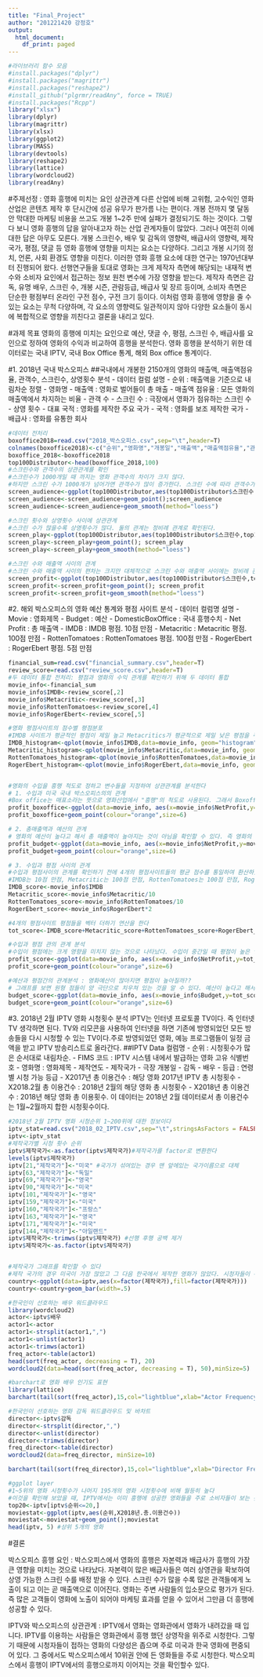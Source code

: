 ```yaml
---
title: "Final_Project"
author: "201221420 강정호"
output:
  html_document:
    df_print: paged
---
```

```r
#라이브러리 함수 모음
#install.packages("dplyr")
#install.packages("magrittr")
#install.packages("reshape2")
#install_github("plgrmr/readAny", force = TRUE)
#install.packages("Rcpp")
library("xlsx")
library(dplyr)
library(magrittr)
library(xlsx)
library(ggplot2)
library(MASS)
library(devtools)
library(reshape2)
library(lattice)
library(wordcloud2)
library(readAny)
```
#주제선정 : 영화 흥행에 미치는 요인 상관관계
다른 산업에 비해 고위험, 고수익인 영화 산업은 콘텐츠 제작 후 단시간에 성공 유무가 판가름 나는 편이다. 개봉 전까지 몇 달동안 막대한 마케팅 비용을 쓰고도 개봉 1~2주 만에 실패가 결정되기도 하는 것이다. 그렇다 보니 영화 흥행의 답을 알아내고자 하는 산업 관계자들이 많았다. 그러나 여전히 이에 대한 답은 아무도 모른다. 개봉 스크린수, 배우 및 감독의 영향력, 배급사의 영향력, 제작 국가, 평점, 댓글 등 영화 흥행에 영향을 미치는 요소는 다양하다. 그리고 개봉 시기의 정치, 언론, 사회 환경도 영향을 미친다. 이러한 영화 흥행 요소에 대한 연구는 1970년대부터 진행되어 왔다. 선행연구들을 토대로 영화는 크게 제작자 측면에 해당되는 내재적 변수와 소비자 요인에서 접근하는 정보 원천 변수에 가장 영향을 받는다. 제작자 측면은 감독, 유명 배우, 스크린 수, 개봉 시즌, 관람등급, 배급사 및 장르 등이며, 소비자 측면은 단순한 평점부터 온라인 구전 점수, 구전 크기 등이다. 이처럼 영화 흥행에 영향을 줄 수 있는 요소는 무척 다양하며, 각 요소의 영향력도 일관적이지 않아 다양한 요소들이 동시에 복합적으로 영향을 끼친다고 결론을 내리고 있다. 

#과제 목표
영화의 흥행에 미치는 요인으로 예산, 댓글 수, 평점, 스크린 수, 배급사를 요인으로 정하여
영화의 수익과 비교하여 흥행을 분석한다. 영화 흥행을 분석하기 위한 데이터로는 국내 IPTV, 국내 Box Office 통계, 해외 Box office 통계이다.


#1. 2018년 국내 박스오피스
##국내에서 개봉한 2150개의 영화의 매출액, 매출액점유율, 관객수, 스크린수, 상영횟수 분석
 - 데이터 컬럼 설명
 - 순위 : 매출액을 기준으로 내림차순 정렬
 - 영화명 
 - 매출액 : 영화로 벌어들이 총 매출
 - 매출액 점유율 : 모든 영화의 매출액에서 차지하는 비율
 - 관객 수 
 - 스크린 수 : 극장에서 영화가 점유하는 스크린 수
 - 상영 횟수
 - 대표 국적 : 영화를 제작한 주요 국가
 - 국적 : 영화를 보조 제작한 국가
 - 배급사 : 영화를 유통한 회사
```r
#데이터 전처리
boxoffice2018=read.csv("2018_박스오피스.csv",sep="\t",header=T)
colnames(boxoffice2018)<-c("순위","영화명","개봉일","매출액","매출액점유율","관객수","스크린수","상영횟수","대표국적","국적","배급사")
boxoffice_2018<-boxoffice2018
top100Distributor<-head(boxoffice_2018,100)
#스크린수와 관객수의 상관관계를 확인
#스크린수가 1000개일 때 까지는 영화 관객수의 차이가 크지 않다.
#하지만 스크린 수가 1000개가 넘어가면 관객수가 많이 증가한다. 스크린 수에 따라 관객수가 비례하여 증가한다. 이는 그만큼 영화관에 투자하여 스크린을 많이 확보하여 관객들도 그만큼 더 많이 확보하는 것으로 보인다.
screen_audience<-ggplot(top100Distributor,aes(top100Distributor$스크린수,top100Distributor$관객수))
screen_audience<-screen_audience+geom_point();screen_audience
screen_audience<-screen_audience+geom_smooth(method="loess")

#스크린 횟수와 상영횟수 사이에 상관관계
#스크린 수가 많을수록 상영횟수가 많다. 둘의 관계는 정비례 관계로 확인된다.
screen_play<-ggplot(top100Distributor,aes(top100Distributor$스크린수,top100Distributor$상영횟수))
screen_play<-screen_play+geom_point(); screen_play
screen_play<-screen_play+geom_smooth(method="loess")

#스크린 수와 매출액 사이의 관계
#스크린 수와 매출액 사이의 편차는 크지만 대체적으로 스크린 수와 매출액 사이에는 정비례 관계가 존재한다. 스크린 수가 많을수록 매출액도 증가한다.
screen_profit<-ggplot(top100Distributor,aes(top100Distributor$스크린수,top100Distributor$매출액))
screen_profit<-screen_profit+geom_point(); screen_profit
screen_profit<-screen_profit+geom_smooth(method="loess")

```
#2. 해외 박스오피스의 영화 예산 통계와 평점 사이트 분석
 - 데이터 컬럼명 설명
 - Movie : 영화제목
 - Budget : 예산
 - DomesticBoxOffice : 국내 흥행수치
 - Net Profit : 총 매출액
 - IMDB : IMDB 평점. 10점 만점
 - Metacritic : Metacritic 평점. 100점 만점
 - RottenTomatoes : RottenTomatoes 평점. 100점 만점
 - RogerEbert : RogerEbert 평점. 5점 만점
```r
financial_sum=read.csv("financial_summary.csv",header=T)
review_score=read.csv("review_score.csv",header=T)
#두 데이터 통합 전처리: 평점과 영화의 수익 관계를 확인하기 위해 두 데이터 통합
movie_info<-financial_sum
movie_info$IMDB<-review_score[,2]
movie_info$Metacritic<-review_score[,3]
movie_info$RottenTomatoes<-review_score[,4]
movie_info$RogerEbert<-review_score[,5]

#영화 평점사이트의 점수별 평점분포
#IMDB 사이트가 평균적인 평점이 제일 높고 Metacritics가 평균적으로 제일 낮은 평점을 주는 것으로 확인되었다.
IMDB_histogram<-qplot(movie_info$IMDB,data=movie_info, geom="histogram")
Metacritic_histogram<-qplot(movie_info$Metacritic,data=movie_info, geom="histogram")
RottenTomatoes_histogram<-qplot(movie_info$RottenTomatoes,data=movie_info, geom="histogram")
RogerEbert_histogram<-qplot(movie_info$RogerEbert,data=movie_info, geom="histogram")


#영화의 수입을 흥행 척도로 정하고 변수들을 지정하여 상관관계를 분석한다
# 1. 수입과 미국 국내 박스오피스의의 관계
#Box office는 매표소라는 뜻으로 영화산업에서 "흥행"의 척도로 사용된다. 그래서 Boxoffice가 높을수록 흥행에 성공한 영화이고 그로 인해 매출액도 높은 수치를 보이게 된다. 즉 두 요소는 정비례 관계를 가진다.
profit_boxoffice<-ggplot(data=movie_info, aes(x=movie_info$NetProfit,y=movie_info$DomesticBoxOffice))
profit_boxoffice+geom_point(colour="orange",size=6)

# 2. 총매출액과 예산의 관계
# 영화의 예산이 높다고 해서 총 매출액이 높아지는 것이 아님을 확인할 수 있다. 즉 영화의 흥행에 예산이 조건적으로 영향을 미칠 수 있지만 절대적이지는 않는다는 것을 보여준다
profit_budget<-ggplot(data=movie_info, aes(x=movie_info$NetProfit,y=movie_info$Budget))
profit_budget+geom_point(colour="orange",size=6)

# 3. 수입과 평점 사이의 관계
#수입과 평점사이의 관계를 확인하기 전에 4개의 평점사이트들의 평균 점수를 통일하여 환산하였다.
#IMDB는 10점 만점, Metacritic는 100점 만점, RottenTomatoes는 100점 만점, RogerEbert는 5점 만점이다. 4개의 평점 사이트의 평점을 10점 만점으로 환산하여 평균을 구했다
IMDB_score<-movie_info$IMDB
Metacritic_score<-movie_info$Metacritic/10
RottenTomatoes_score<-movie_info$RottenTomatoes/10
RogerEbert_score<-movie_info$RogerEbert*2

#4개의 평점사이트 평점들을 벡터 더하기 연산을 한다
tot_score<-IMDB_score+Metacritic_score+RottenTomatoes_score+RogerEbert_score

#수입과 평점 관의 관계 분석
#수입이 평점에는 크게 영향을 미치지 않는 것으로 나타났다. 수입이 중간일 때 평점이 높은 영화들이 많았다. 오히려 수입이 증가할 때마다 평점이 낮아지는 영화들이 보인다. 
profit_score<-ggplot(data=movie_info, aes(x=movie_info$NetProfit,y=tot_score))
profit_score+geom_point(colour="orange",size=6)

#예산과 평점간의 관계분석 : 영화예산이 많아지면 평점이 높아질까??
# 그래프를 보면 원형 점들이 양 극단으로 치우쳐 있는 것을 알 수 있다. 예산이 높다고 해서 무조건 평점이 상승하는 것이 아닌 것을 확인할 수 있다. 저예산 영화들 중에서도 평점이 높은 영화들이 많다. 
budget_score<-ggplot(data=movie_info, aes(x=movie_info$Budget,y=tot_score))
budget_score+geom_point(colour="orange",size=6)

```
#3. 2018년 2월 IPTV 영화 시청횟수 분석
IPTV는 인터넷 프로토콜 TV이다. 즉 인터넷 TV 생각하면 된다.
TV와 리모콘을 사용하여 인터넷을 하면 기존에 방영되었던 모든 방송들을 다시 시청할 수 있는 TV이다.주로 방영되었던 영화, 예능 프로그램들이 일정 금액을 받고 IPTV 방송리스트로 올라간다.
##IPTV Data 컬럼명
  - 순위 : 시청횟수가 많은 순서대로 내림차순.
  - FIMS 코드 : IPTV 시스템 내에서 발급하는 영화 고유 식별번호
  - 영화명 : 영화제목
  - 제작연도
  - 제작국가
  - 극장 개봉일
  - 감독
  - 배우
  - 등급 : 연령별 시청 가능 등급
  - X2017년 총 이용건수 : 해당 영화 2017년 IPTV 총 시청횟수
  - X2018.2월 총 이용건수 : 2018년 2월의 해당 영화 총 시청횟수
  - X2018년 총 이용건수 : 2018년 해당 영화 총 이용횟수. 이 데이터는
  2018년 2월 데이터로서 총 이용건수는 1월~2월까지 합한 시청횟수이다.
```r
#2018년 2월 IPTV 영화 시청순위 1~200위에 대한 정보이다
iptv_stat=read.csv("2018_02_IPTV.csv",sep="\t",stringsAsFactors = FALSE)
iptv<-iptv_stat
#제작국가별 시청 횟수 순위
iptv$제작국가<-as.factor(iptv$제작국가)#제작국가를 factor로 변환한다
levels(iptv$제작국가)
iptv[21,"제작국가"]<-"미국" #국가가 섞여있는 경우 맨 앞에있는 국가이름으로 대체
iptv[63,"제작국가"]<-"독일"
iptv[69,"제작국가"]<-"영국"
iptv[90,"제작국가"]<-"미국"
iptv[101,"제작국가"]<-"영국"
iptv[159,"제작국가"]<-"미국"
iptv[160,"제작국가"]<-"프랑스"
iptv[163,"제작국가"]<-"영국"
iptv[171,"제작국가"]<-"미국"
iptv[144,"제작국가"]<-"아일랜드"
iptv$제작국가<-trimws(iptv$제작국가) #선행 후행 공백 제거
iptv$제작국가<-as.factor(iptv$제작국가)


#제작국가 그래프를 확인할 수 있다
#제작 국가의 경우 미국이 가장 많았고 그 다음 한국에서 제작한 영화가 많았다. 시청자들이 주로 보는 영화의 제작국가는 미국, 한국으로 편중되어 있다.
country<-ggplot(data=iptv,aes(x=factor(제작국가),fill=factor(제작국가)))
country<-country+geom_bar(width=.5)

#한국인이 선호하는 배우 워드클라우드
library(wordcloud2)
actor<-iptv$배우
actor1<-actor
actor1<-strsplit(actor1,",")
actor1<-unlist(actor1)
actor1<-trimws(actor1)
freq_actor<-table(actor1)
head(sort(freq_actor, decreasing = T), 20)
wordcloud2(data=head(sort(freq_actor, decreasing = T), 50),minSize=5)

#barchart로 영화 배우 인기도 표현
library(lattice)
barchart(tail(sort(freq_actor),15,col="lightblue",xlab="Actor Frequency", main="popular movie star"))

#한국인이 선호하는 영화 감독 워드클라우드 및 바차트
director<-iptv$감독
director<-strsplit(director,",")
director<-unlist(director)
director<-trimws(director)
freq_director<-table(director)
wordcloud2(data=freq_director, minSize=10)

barchart(tail(sort(freq_director),15,col="lightblue",xlab="Director Frequency", main="popular movie director"))

#ggplot layer
#1~5위의 영화 시청횟수가 나머지 195개의 영화 시청횟수에 비해 월등히 높다
#이것을 확인해 보았을 때, IPTV에서는 이미 흥행에 성공한 영화들을 주로 소비자들이 보는 것을 알 수 있다. 상영관에서 내린 흥행작들을 위주로 소비자들이 시청을 하기 때문에 다양한 장르의 영화를 시청하는 소비자들이 적은 것으로 해석할 수 있다.
top20<-iptv[iptv$순위<=20,]
moviestat<-ggplot(iptv,aes(순위,X2018년.총.이용건수))
moviestat<-moviestat+geom_point();moviestat
head(iptv, 5) #상위 5개의 영화

```
#결론

박스오피스 흥행 요인 : 박스오피스에서 영화의 흥행은 자본력과 배급사가 흥행의 가장 큰 영향을 미치는 것으로 나타났다. 자본력이 많은 배급사들은 여러 상영관을 확보하여 상영 가능한 스크린 수를 배정 받을 수 있다. 스크린 수가 많을 수록 많은 관객들에게 노출이 되고 이는 곧 매출액으로 이어진다. 영화는 주변 사람들의 입소문으로 평가가 된다. 즉 많은 고객들이 영화에 노출이 되어야 마케팅 효과를 얻을 수 있어서 그만큼 더 흥행에 성공할 수 있다. 

IPTV와 박스오피스의 상관관계 : IPTV에서 영화는 영화관에서 영화가 내려갔을 때 입니다. IPTV를 이용하는 사람들은 영화관에서 흥행 했던 상영작을 위주로 시청한다. 그렇기 때문에 시청자들이 접하는 영화의 다양성은 좁으며 주로 미국과 한국 영화에 편중되어 있다. 그 중에서도 박스오피스에서 10위권 안에 든 영화들을 주로 시청한다. 박스오피스에서 흥행이 IPTV에서의 흥행으로까지 이어지는 것을 확인할수 있다.


























